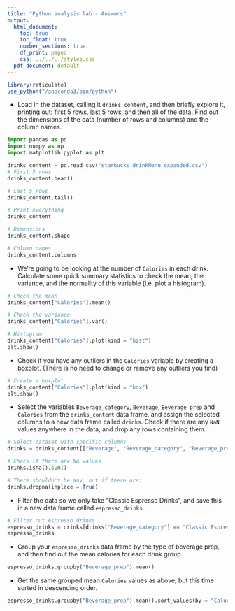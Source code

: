 ```yaml
---
title: "Python analysis lab - Answers"
output:
  html_document:
    toc: true
    toc_float: true
    number_sections: true
    df_print: paged
    css: ../../../styles.css
  pdf_document: default
---
```


```r
library(reticulate)
use_python("/anaconda3/bin/python")
```

* Load in the dataset, calling it `drinks_content`, and then briefly explore it, printing out: first 5 rows, last 5 rows, and then all of the data. Find out the dimensions of the data (number of rows and columns) and the column names.

```python
import pandas as pd
import numpy as np
import matplotlib.pyplot as plt
```

```python
drinks_content = pd.read_csv("starbucks_drinkMenu_expanded.csv")
# First 5 rows
drinks_content.head()

# Last 5 rows
drinks_content.tail()

# Print everything
drinks_content

# Dimensions
drinks_content.shape

# Column names
drinks_content.columns
```

* We're going to be looking at the number of `Calories` in each drink.
Calculate some quick summary statistics to check the mean, the variance, and the normality of this variable (i.e. plot a histogram).

```python
# Check the mean
drinks_content["Calories"].mean()

# Check the variance
drinks_content["Calories"].var()

# Histogram
drinks_content["Calories"].plot(kind = "hist")
plt.show()
```

* Check if you have any outliers in the `Calories` variable by creating a boxplot. (There is no need to change or remove any outliers you find)

```python
# Create a boxplot
drinks_content["Calories"].plot(kind = "box")
plt.show()
```

* Select the variables `Beverage_category`, `Beverage`, `Beverage prep` and `Calories` from the `drinks_content` data frame, and assign the selected columns to a new data frame called `drinks`. Check if there are any `NaN` values anywhere in the data, and drop any rows containing them.

```python
# Select dataset with specific columns
drinks = drinks_content[["Beverage", "Beverage_category", "Beverage_prep", "Calories"]]

# Check if there are NA values
drinks.isna().sum()

# There shouldn't be any, but if there are:
drinks.dropna(inplace = True)
```

* Filter the data so we only take "Classic Espresso Drinks", and save this in a new data frame called `espresso_drinks`.

```python
# Filter out espresso drinks
espresso_drinks = drinks[drinks["Beverage_category"] == "Classic Espresso Drinks"]
espresso_drinks
```

* Group your `espresso_drinks` data frame by the type of beverage prep, and then find out the mean calories for each drink group.

```python
espresso_drinks.groupby("Beverage_prep").mean()
```

* Get the same grouped mean `Calories` values as above, but this time sorted in descending order.

```python
espresso_drinks.groupby("Beverage_prep").mean().sort_values(by = "Calories", ascending = False)
```


